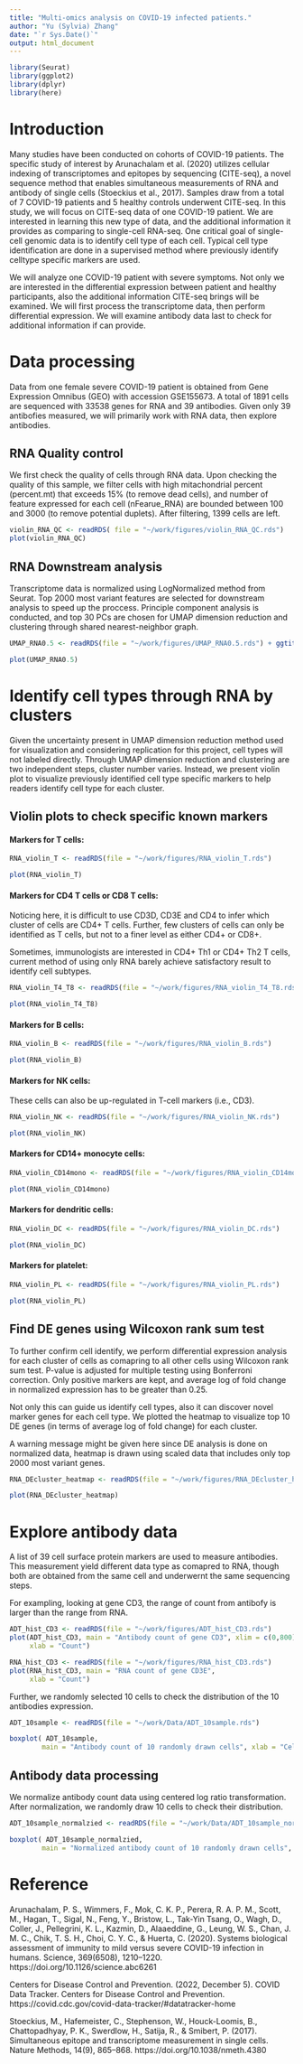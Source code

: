 ```yaml
---
title: "Multi-omics analysis on COVID-19 infected patients."
author: "Yu (Sylvia) Zhang"
date: "`r Sys.Date()`"
output: html_document
---
```


```r
library(Seurat)
library(ggplot2)
library(dplyr)
library(here)

```

# Introduction

Many studies have been conducted on cohorts of COVID-19 patients. The specific study of interest by Arunachalam et al. (2020) utilizes cellular indexing of transcriptomes and epitopes by sequencing (CITE-seq), a novel sequence method that enables simultaneous measurements of RNA and antibody of single cells (Stoeckius et al., 2017). Samples draw from a total of 7 COVID-19 patients and 5 healthy controls underwent CITE-seq. In this study, we will focus on CITE-seq data of one COVID-19 patient. We are interested in learning this new type of data, and the additional information it provides as comparing to single-cell RNA-seq. One critical goal of single-cell genomic data is to identify cell type of each cell. Typical cell type identification are done in a supervised method where previously identify celltype specific markers are used. 

We will analyze one COVID-19 patient with severe symptoms. Not only we are interested in the differential expression between patient and healthy participants, also the additional information CITE-seq brings will be examined. We will first process the transcriptome data, then perform differential expression. We will examine antibody data last to check for additional information if can provide.

# Data processing

Data from one female severe COVID-19 patient is obtained from Gene Expression Omnibus (GEO) with accession GSE155673. A total of 1891 cells are sequenced with 33538 genes for RNA and 39 antibodies. Given only 39 antibofies measured, we will primarily work with RNA data, then explore antibodies. 

## RNA Quality control

We first check the quality of cells through RNA data. Upon checking the quality of this sample, we filter cells with high mitachondrial percent (percent.mt) that exceeds 15% (to remove dead cells), and number of feature expressed for each cell (nFearue_RNA) are bounded between 100 and 3000 (to remove potential duplets). After filtering, 1399 cells are left.

```r
violin_RNA_QC <- readRDS( file = "~/work/figures/violin_RNA_QC.rds")
plot(violin_RNA_QC)
```


## RNA Downstream analysis

Transcriptome data is normalized using LogNormalized method from Seurat. Top 2000 most variant features are selected for downstream analysis to speed up the proccess. Principle component analysis is conducted, and top 30 PCs are chosen for UMAP dimension reduction and clustering through shared nearest-neighbor graph. 


```r

UMAP_RNA0.5 <- readRDS(file = "~/work/figures/UMAP_RNA0.5.rds") + ggtitle("UMAP of RNA from one severe COVID-19 patient")

plot(UMAP_RNA0.5) 

```

# Identify cell types through RNA by clusters

Given the uncertainty present in UMAP dimension reduction method used for visualization and considering replication for this project, cell types will not labeled directly. Through UMAP dimension reduction and clustering are two independent steps, cluster number varies. Instead, we present violin plot to visualize previously identified cell type specific markers to help readers identify cell type for each cluster. 

## Violin plots to check specific known markers 

#### Markers for T cells:

```r

RNA_violin_T <- readRDS(file = "~/work/figures/RNA_violin_T.rds")

plot(RNA_violin_T) 

```

#### Markers for CD4 T cells or CD8 T cells:

Noticing here, it is difficult to use CD3D, CD3E and CD4 to infer which cluster of cells are CD4+ T cells. Further, few clusters of cells can only be identified as T cells, but not to a finer level as either CD4+ or CD8+. 

Sometimes, immunologists are interested in CD4+ Th1 or CD4+ Th2 T cells, current method of using only RNA barely achieve satisfactory result to identify cell subtypes. 

```r
RNA_violin_T4_T8 <- readRDS(file = "~/work/figures/RNA_violin_T4_T8.rds")

plot(RNA_violin_T4_T8) 
```

#### Markers for B cells:

```r
RNA_violin_B <- readRDS(file = "~/work/figures/RNA_violin_B.rds")

plot(RNA_violin_B) 
```

#### Markers for NK cells:

These cells can also be up-regulated in T-cell markers (i.e., CD3).

```r
RNA_violin_NK <- readRDS(file = "~/work/figures/RNA_violin_NK.rds")

plot(RNA_violin_NK) 

```

#### Markers for CD14+ monocyte cells:

```r
RNA_violin_CD14mono <- readRDS(file = "~/work/figures/RNA_violin_CD14mono.rds")

plot(RNA_violin_CD14mono) 

```

#### Markers for dendritic cells:

```r
RNA_violin_DC <- readRDS(file = "~/work/figures/RNA_violin_DC.rds")

plot(RNA_violin_DC) 

```

#### Markers for platelet:

```r
RNA_violin_PL <- readRDS(file = "~/work/figures/RNA_violin_PL.rds")

plot(RNA_violin_PL) 

```

## Find DE genes using Wilcoxon rank sum test

To further confirm cell identify, we perform differential expression analysis for each cluster of cells as comapring to all other cells using Wilcoxon rank sum test. P-value is adjusted for multiple testing using Bonferroni correction. Only positive markers are kept, and average log of fold change in normalized expression has to be greater than 0.25. 

Not only this can guide us identify cell types, also it can discover novel marker genes for each cell type. We plotted the heatmap to visualize top 10 DE genes (in terms of average log of fold change) for each cluster. 

A warning message might be given here since DE analysis is done on normalized data, heatmap is drawn using scaled data that includes only top 2000 most variant genes.

```r
RNA_DEcluster_heatmap <- readRDS(file = "~/work/figures/RNA_DEcluster_heatmap.rds")

plot(RNA_DEcluster_heatmap) 

```

# Explore antibody data

A list of 39 cell surface protein markers are used to measure antibodies. This measurement yield different data type as comapred to RNA, though both are obtained from the same cell and underwernt the same sequencing steps. 

For exampling, looking at gene CD3, the range of count from antibofy is larger than the range from RNA. 

```r
ADT_hist_CD3 <- readRDS(file = "~/work/figures/ADT_hist_CD3.rds")
plot(ADT_hist_CD3, main = "Antibody count of gene CD3", xlim = c(0,800), 
     xlab = "Count")

RNA_hist_CD3 <- readRDS(file = "~/work/figures/RNA_hist_CD3.rds")
plot(RNA_hist_CD3, main = "RNA count of gene CD3E",
     xlab = "Count")
```

Further, we randomly selected 10 cells to check the distribution of the 10 antibodies expression.

```r
ADT_10sample <- readRDS(file = "~/work/Data/ADT_10sample.rds")

boxplot( ADT_10sample,
        main = "Antibody count of 10 randomly drawn cells", xlab = "Cell", ylab = "Antibody count", xaxt = "n")

```

## Antibody data processing

We normalize antibody count data using centered log ratio transformation. After normalization, we randomly draw 10 cells to check their distribution.

```r
ADT_10sample_normalzied <- readRDS(file = "~/work/Data/ADT_10sample_normalzied.rds")

boxplot( ADT_10sample_normalzied,
        main = "Normalized antibody count of 10 randomly drawn cells", xlab = "Cell", ylab = "Normalzied antibody count", xaxt = "n")

```

# Reference

Arunachalam, P. S., Wimmers, F., Mok, C. K. P., Perera, R. A. P. M., Scott, M., Hagan, T., Sigal, N., Feng, Y., Bristow, L., Tak-Yin Tsang, O., Wagh, D., Coller, J., Pellegrini, K. L., Kazmin, D., Alaaeddine, G., Leung, W. S., Chan, J. M. C., Chik, T. S. H., Choi, C. Y. C., & Huerta, C. (2020). Systems biological assessment of immunity to mild versus severe COVID-19 infection in humans. Science, 369(6508), 1210–1220. https://doi.org/10.1126/science.abc6261

Centers for Disease Control and Prevention. (2022, December 5). COVID Data Tracker. Centers for Disease Control and Prevention. https://covid.cdc.gov/covid-data-tracker/#datatracker-home

Stoeckius, M., Hafemeister, C., Stephenson, W., Houck-Loomis, B., Chattopadhyay, P. K., Swerdlow, H., Satija, R., & Smibert, P. (2017). Simultaneous epitope and transcriptome measurement in single cells. Nature Methods, 14(9), 865–868. https://doi.org/10.1038/nmeth.4380 

